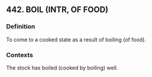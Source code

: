 ## 442. BOIL (INTR, OF FOOD)
### Definition
To come to a cooked state as a result of boiling (of food).

### Contexts
The stock has boiled (cooked by boiling) well.

